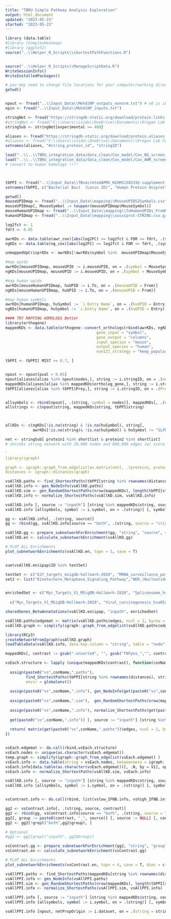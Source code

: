 ---
title: "TBRU Simple Pathway Analysis Exploration"
output: html_document
updated: "2023-05-23"
started: "2023-05-23"
---

```{r, Dependencies}
library (data.table)
#library (ComplexHeatmap)
#library (ggplot2)
source("..\\Helper_R_Scripts\\shortestPathFunctions.R")


source("..\\Helper_R_Scripts\\ManageScriptData.R")
WriteSessionInfo()
WriteInstalledPackages()
```


```{r, Import Data}

# you may need to change file locations for your computer/working directory
getwd()


npout <- fread("..\\Input_Data\\MehdiNP_outputs_nonorm.txt") # x0 is input heat, xss_t is propagated heat
npin <- fread("..\\Input_Data\\MehdiNP_inputs.txt")

stringNet <- fread("https://stringdb-static.org/download/protein.links.detailed.v11.5/9606.protein.links.detailed.v11.5.txt.gz")
#stringNet <- fread("C:\\Users\\isido\\OneDrive\\Documents\\Krogan Lab Code\\Universal_Datasets\\STRING_files\\Human_9606.protein.links.detailed.v11.5.txt")
stringSub <- stringNet[experimental >= 400]

aliases <- fread("https://stringdb-static.org/download/protein.aliases.v11.5/9606.protein.aliases.v11.5.txt.gz")
#aliases <- fread("C:\\Users\\isido\\OneDrive\\Documents\\Krogan Lab Code\\Universal_Datasets\\STRING_files\\Human_9606.protein.aliases.v11.5.txt")
setnames(aliases, "#string_protein_id", "stringID")

load("..\\..\\TBRU_integration_data/data_clean/Cox_model/Cox_NG_screen_model.RData")
load("..\\..\\TBRU_integration_data/data_clean/Cox_model/Cox_AWR_screen_model.RData")
# convert to human homologs !!!!



tbPPI <- fread("..\\Input_Data\\TBsecretedAPMS_NIHMS1503192-supplement-5.csv")
setnames(tbPPI, c("Bacterial Bait  (Locus ID)", "Human Protein Uniprot", "Human Gene name"), c("Bait", "Prey", "GeneName")) 

```


```{r, map mouse crispr data to human}
getwd()
mouseUPIDmap <- fread("..\\Input_Data\\mapping\\MouseUPIDS2Symbols.csv")
mouseUPIDmap[, MouseSymbol := toupper(mouseUPIDmap$MouseSymbol)]
mouseHumanUPIDmap <- fread("..\\Input_Data\\mapping\\ToHumanUPIDs_FromMouseUPIDs.csv")
humanUPIDmap <- fread("..\\Input_Data\\mapping\\swissprot-STRING.csv.gz")

log2fct <- 1
fdrt <- 0.05

awrKDs <- data.table(awr_cox)[abs(log2FC) >= log2fct & FDR <= fdrt, .(symbol, log2FC), by = contrast]
ngKDs <- data.table(ng_cox)[abs(log2FC) >= log2fct & FDR <= fdrt, .(symbol, log2FC), by = contrast]

unmappedUpCrisprKDs <- awrKDs[!awrKDs$symbol %in%  mouseUPIDmap$MouseSymbol,]     # all from awr experiment

#map upids
awrKDs[mouseUPIDmap, mouseUPID := i.mouseUPID, on = .(symbol = MouseSymbol)]
ngKDs[mouseUPIDmap, mouseUPID := i.mouseUPID, on = .(symbol = MouseSymbol)]

#map human upids
awrKDs[mouseHumanUPIDmap, huUPID := i.To, on = .(mouseUPID = From)]
ngKDs[mouseHumanUPIDmap, huUPID := i.To, on = .(mouseUPID = From)]

#map human symbols
awrKDs[humanUPIDmap, huSymbol := `i.Entry Name`, on = .(huUPID = Entry)] [,huSymbol := gsub("_HUMAN", "", huSymbol)]
ngKDs[humanUPIDmap, huSymbol := `i.Entry Name`, on = .(huUPID = Entry)] [,huSymbol := gsub("_HUMAN", "", huSymbol)]

#### TRY MAPPING HOMOLOGS Better
library(orthogene)
mappedKDs <- data.table(orthogene::convert_orthologs(rbind(awrKDs, ngKDs), 
                                        gene_input = "symbol",
                                        gene_output = "columns",
                                        input_species = "mouse",
                                        output_species = "human",
                                        non121_strategy = "keep_popular") )


```


```{r, Format Data}

tbPPI <- tbPPI[ MIST >= 0.7, ]


npout <- npout[pval < 0.05]
npout[aliases[alias %in% npout$nodes,], string := i.stringID, on = .(nodes = alias)]
mappedKDs[aliases[alias %in% mappedKDs$ortholog_gene,], string := i.stringID, on = .(ortholog_gene = alias)]
tbPPI[aliases[alias %in% tbPPI$Prey,], string := i.stringID, on = .(Prey = alias)]


allsymbols <- rbind(npout[, .(string, symbol = nodes)], mappedKDs[, .(string, symbol = ortholog_gene)], tbPPI[, .(string, symbol = GeneName)])
allstrings <- c(npout$string, mappedKDs$string, tbPPI$string)



allKDs <- c(ngKDs[!is.na(string) & !is.na(huSymbol), string], 
            awrKDs[!is.na(string)& !is.na(huSymbol) & huSymbol != "SLFN5", string])

net <- stringSub[ protein1 %in% shortlist & protein2 %in% shortlist]
# shrinks string network with 20,000 nodes and 800,000 edges (w/ score > 600) to 5000 nodes and 180,000 edges
```


``` {r, igraphification}
`
library(igraph)

graph <- igraph::graph_from_edgelist(as.matrix(net[, .(protein1, protein2)]))
distances <- igraph::distances(graph)

```


```{r, Crunch ppi -> closest KD}

vsAllKD.paths <- find_ShortestPaths(tbPPI[string %in% rownames(distances), string], mappedKDs[string %in% rownames(distances), string], graph, distances)
vsAllKD.info <- gen_NodeInfo(vsAllKD.paths)
vsAllKD.sim <- gen_RandomShortestPaths(nrow(mappedKDs), length(tbPPI[string %in% rownames(distances), string]), 1000, distances, graph)
vsAllKD.info <- normalize_ShortestPaths(vsAllKD.sim, vsAllKD.info)

vsAllKD.info [, source := "inpath"] [string %in% mappedKDs$string, source := "crispr"] [string %in% tbPPI$string, source := "ppi"]  [string %in% tbPPI$string & string %in% mappedKDs$string, source := "both"] 
vsAllKD.info [allsymbols, symbol := i.symbol, on = .(string)] [, symbol := tstrsplit(symbol, split = ";| " , keep = 1)]
```


```{r, ppi -> closest KD enrichment}

gg <- vsAllKD.info[, .(string, source)]
gg <- rbind(gg, vsAllKD.info[source == "both", .(string, source = "crispr")],  vsAllKD.info[source == "both", .(string, source = "ppi")])

vsAllKD.gg <- prepare_subnetworkForEnrichment(gg, "string", "source", subnet = "MehdiNP", reassign = T)
vsAllKD.en <- calculate_subnetworkEnrichment(vsAllKD.gg)

# PLOT ALL Enrichments
plot_subnetworkEnrichments(vsAllKD.en, topn = 5, save = T)


sum(vsAllKD.en$ipap$ID %in% testSet)

testSet <- c("E2f_targets_msigdb-hallmark-2020", "MRNA_surveillance_pathway_hsa03015", "Ubiquitin_mediated_proteolysis_hsa04120", "Ner_(nucleotide_excision_repair;_enhanced_pathway)", "Role_of_jak1;_jak2_and_tyk2_in_interferon_signaling")
set2 <- list("Kinetochore_Metaphase_Signaling_Pathway","NER_(Nucleotide_Excision_Repair;_Enhanced_Pathway)")


enrichedSet <- c("Myc_Targets_V1_MSigDB-Hallmark-2020", "Spliceosome_hsa03040")
  
  c("Myc_Targets_V1_MSigDB-Hallmark-2020", "Viral_carcinogenesis_hsa05203", "Spliceosome_hsa03040", "MicroRNA_Biogenesis_Signaling_Pathway", "Shigellosis_hsa05131","Thyroid_hormone_signaling_pathway_hsa04919")

sharedGenes_BetwAnnotations(vsAllKD.en$ipap, "inpath", enrichedSet)

```


```{r, cytoscape}

vsAllKD.paths$edgemat <- matrix(vsAllKD.paths$edges, ncol = 2, byrow = T)
vsAllKD.graph <- simplify(igraph::graph_from_edgelist(vsAllKD.paths$edgemat) )

library(RCy3)
createNetworkFromIgraph(vsAllKD.graph)
loadTableData(vsAllKD.info, data.key.column = "string", table = "node")

```


```{r, Separate KD Phenotypes}

mappedKDs[, contrast := gsub("-unsorted", "", gsub("TNFpos_","", contrast))]

vsEach.structure <- lapply (unique(mappedKDs$contrast), function(conName){
  
  assign(paste0("vs",conName,".paths"), 
         find_ShortestPaths(tbPPI[string %in% rownames(distances), string], mappedKDs[contrast == conName & string %in% rownames(distances), string], graph, distances),
         envir = globalenv())
  
  assign(paste0("vs",conName,".info"), gen_NodeInfo(get(paste0("vs",conName,".paths"))), envir = globalenv())
  
  assign(paste0("vs",conName,".sim"),  gen_RandomShortestPaths(nrow(mappedKDs[contrast == conName]), length(tbPPI[string %in% rownames(distances), string]), 1000, distances, graph), envir = globalenv())
         
  assign(paste0("vs",conName,".info"), normalize_ShortestPaths(get(paste0("vs",conName,".sim")), get(paste0("vs",conName,".info"))), envir = globalenv())
  
  get(paste0("vs",conName,".info")) [, source := "inpath"] [string %in% mappedKDs$string, source := "crispr"] [string %in% tbPPI$string, source := "ppi"]  [string %in% tbPPI$string & string %in% allKDs, source := "both"] [allsymbols, symbol := i.symbol, on = .(string)] [, symbol := tstrsplit(symbol, split = ";| " , keep = 1)]  [, contrast := conName]
  
  return( matrix(get(paste0("vs",conName,".paths"))$edges, ncol = 2, byrow = T) )
})


vsEach.edgemat <- do.call(rbind,vsEach.structure)
vsEach.nodes <- unique(as.character(vsEach.edgemat))
temp.graph <- simplify(igraph::graph_from_edgelist(vsEach.edgemat) )
vsEach.info <- data.table(string = vsEach.nodes, betweenness = igraph::betweenness(temp.graph), degree = igraph::degree(temp.graph), eigen = igraph::evcent(temp.graph)$vector, reach = (ego_size(temp.graph, 2)-1)/(vcount(temp.graph)-1))
vsEach.info[data.table(as.character(vsEach.edgemat))[, .N, by = V1], npaths := i.N, on = .(string = V1)] 
vsEach.info <- normalize_ShortestPaths(vsAllKD.sim, vsEach.info)

vsAllKD.info [, source := "inpath"] [string %in% mappedKDs$string, source := "crispr"] [string %in% tbPPI$string, source := "ppi"]  [string %in% tbPPI$string & string %in% allKDs, source := "both"] 
vsAllKD.info [allsymbols, symbol := i.symbol, on = .(string)] [, symbol := tstrsplit(symbol, split = ";| " , keep = 1)]



```


```{r, enrichment for vsEach/vsContrast}

vsContrast.info <- do.call(rbind, list(vslow_IFNB.info, vshigh_IFNB.info, vsiNOSpos.info, vsiNOSneg.info))

gg2 <- vsContrast.info[, .(string, source, contrast)]
gg2 <- rbind(gg, vsContrast.info[source == "both", .(string, source = "crispr", contrast)],  vsContrast.info[source == "both", .(string, source = "ppi", contrast)])
gg2[, group := paste0(contrast, "_", source)] [, source := NULL] [, contrast := NULL]
gg2 <- gg2[!grepl("both",gg2$group), ]

# Optional
#gg2 <- gg2[grepl("inpath", gg2$Group)]

vsContrast.gg <- prepare_subnetworkForEnrichment(gg2, "string", "group", subnet = "MehdiNP", reassign = T)
vsContrast.en <- calculate_subnetworkEnrichment(vsContrast.gg)

# PLOT ALL Enrichments
plot_subnetworkEnrichments(vsContrast.en, topn = 4, save = T, dims = c(14,8))


```


```{r, crunch All KD -> TB PPI}

vsAllPPI.paths <- find_ShortestPaths(mappedKDs[string %in% rownames(distances), string], tbPPI[string %in% rownames(distances), string], graph, distances)
vsAllPPI.info <- gen_NodeInfo(vsAllPPI.paths)
vsAllPPI.sim <- gen_RandomShortestPaths(nrow(mappedKDs), length(tbPPI[string %in% rownames(distances), string]), 1000, distances, graph)
vsAllPPI.info <- normalize_ShortestPaths(vsAllPPI.sim, vsAllPPI.info)

vsAllPPI.info [, source := "inpath"] [string %in% mappedKDs$string, source := "crispr"] [string %in% tbPPI$string, source := "ppi"]  [string %in% tbPPI$string & string %in% mappedKDs$string, source := "both"] 
vsAllPPI.info [allsymbols, symbol := i.symbol, on = .(string)] [, symbol := tstrsplit(symbol, split = ";| " , keep = 1)]

vsAllPPI.info [npout, netPropOrigin := i.dataset, on = .(string = string)]





```





